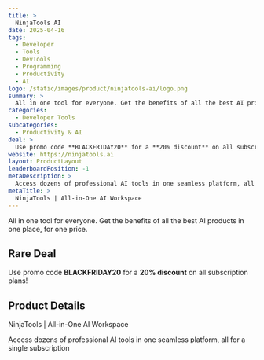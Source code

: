 ```yaml
---
title: >
  NinjaTools AI
date: 2025-04-16
tags:
  - Developer
  - Tools
  - DevTools
  - Programming
  - Productivity
  - AI
logo: /static/images/product/ninjatools-ai/logo.png
summary: >
  All in one tool for everyone. Get the benefits of all the best AI products in one place, for one price.
categories:
  - Developer Tools
subcategories:
  - Productivity & AI
deal: >
  Use promo code **BLACKFRIDAY20** for a **20% discount** on all subscription plans!
website: https://ninjatools.ai
layout: ProductLayout
leaderboardPosition: -1
metaDescription: >
  Access dozens of professional AI tools in one seamless platform, all for a single subscription
metaTitle: >
  NinjaTools | All-in-One AI Workspace
---
```

All in one tool for everyone. Get the benefits of all the best AI products in one place, for one price.

## Rare Deal

Use promo code **BLACKFRIDAY20** for a **20% discount** on all subscription plans!

## Product Details

NinjaTools | All-in-One AI Workspace

Access dozens of professional AI tools in one seamless platform, all for a single subscription
